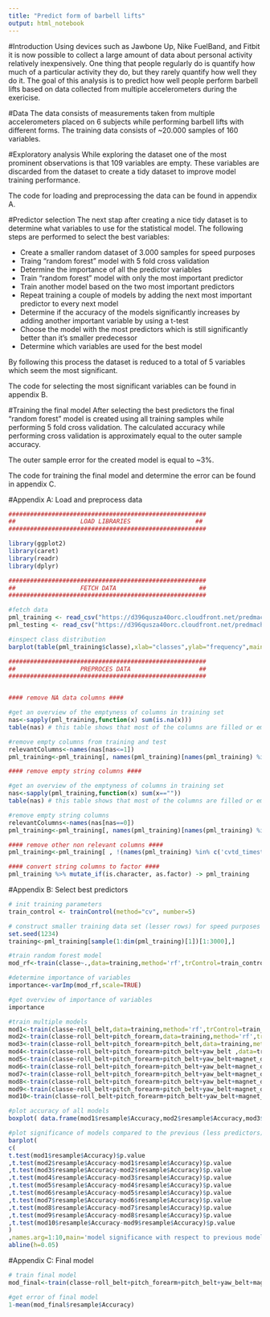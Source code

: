 ```yaml
---
title: "Predict form of barbell lifts"
output: html_notebook
---
```


#Introduction 
Using devices such as Jawbone Up, Nike FuelBand, and Fitbit it is now possible to collect a large amount of data about personal activity relatively inexpensively. One thing that people regularly do is quantify how much of a particular activity they do, but they rarely quantify how well they do it. The goal of this analysis is to predict how well people perform barbell lifts based on data collected from multiple accelerometers during the exericise. 

#Data
The data consists of measurements taken from multiple accelerometers placed on 6 subjects while performing barbell lifts with different forms. The training data consists of ~20.000 samples of 160 variables. 

#Exploratory analysis
While exploring the dataset one of the most prominent observations is that 109 variables are empty. These variables are discarded from the dataset to create a tidy dataset to improve model training performance.

The code for loading and preprocessing the data can be found in appendix A. 

#Predictor selection 
The next stap after creating a nice tidy dataset is to determine what variables to use for the statistical model. The following steps are performed to select the best variables:

* Create a smaller random dataset of 3.000 samples for speed purposes
* Traing "random forest" model with 5 fold cross validation 
* Determine the importance of all the predictor variables 
* Train "random forest" model with only the most important predictor
* Train another model based on the two most important predictors
* Repeat training a couple of models by adding the next most important predictor to every next model
* Determine if the accuracy of the models significantly increases by adding another important variable by using a t-test 
* Choose the model with the most predictors which is still significantly better than it's smaller predecessor
* Determine which variables are used for the best model

By following this process the dataset is reduced to a total of 5 variables which seem the most significant. 

The code for selecting the most significant variables can be found in appendix B.

#Training the final model
After selecting the best predictors the final "random forest" model is created using all training samples while performing 5 fold cross validation. The calculated accuracy while performing cross validation is approximately equal to the outer sample accuracy. 

The outer sample error for the created model is equal to ~3%. 

The code for training the final model and determine the error can be found in appendix C.




#Appendix A: Load and preprocess data

```r
#######################################################
##                  LOAD LIBRARIES                  ##
#######################################################

library(ggplot2)
library(caret)
library(readr)
library(dplyr)

#######################################################
##                  FETCH DATA                       ##
#######################################################

#fetch data 
pml_training <- read_csv("https://d396qusza40orc.cloudfront.net/predmachlearn/pml-training.csv",na = "NA")
pml_testing <- read_csv("https://d396qusza40orc.cloudfront.net/predmachlearn/pml-testing.csv",na = "NA")

#inspect class distribution 
barplot(table(pml_training$classe),xlab="classes",ylab="frequency",main="class distribution training set")

#######################################################
##                  PREPROCES DATA                   ##
#######################################################


#### remove NA data columns ####

#get an overview of the emptyness of columns in training set 
nas<-sapply(pml_training,function(x) sum(is.na(x)))
table(nas) # this table shows that most of the columns are filled or empty, no difficult grey area which needs imputing

#remove empty columns from training and test 
relevantColumns<-names(nas[nas<=1])
pml_training<-pml_training[, names(pml_training)[names(pml_training) %in% relevantColumns] ]

#### remove empty string columns ####

#get an overview of the emptyness of columns in training set 
nas<-sapply(pml_training,function(x) sum(x==""))
table(nas) # this table shows that most of the columns are filled or empty, no difficult grey area which needs imputing

#remove empty string columns 
relevantColumns<-names(nas[nas==0])
pml_training<-pml_training[, names(pml_training)[names(pml_training) %in% relevantColumns] ]

#### remove other non relevant columns ####
pml_training<-pml_training[ , !(names(pml_training) %in% c('cvtd_timestamp','raw_timestamp_part_1','raw_timestamp_part_2','X1','new_window','num_window'))]

#### convert string columns to factor ####
pml_training %>% mutate_if(is.character, as.factor) -> pml_training
```
#Appendix B: Select best predictors

```r

# init training parameters
train_control <- trainControl(method="cv", number=5)

# construct smaller training data set (lesser rows) for speed purposes 
set.seed(1234)
training<-pml_training[sample(1:dim(pml_training)[1])[1:3000],]

#train random forest model 
mod_rf<-train(classe~.,data=training,method='rf',trControl=train_control,preProcess = c("center","scale"))

#determine importance of variables 
importance<-varImp(mod_rf,scale=TRUE)

#get overview of importance of variables
importance

#train multiple models
mod1<-train(classe~roll_belt,data=training,method='rf',trControl=train_control,preProcess = c("center","scale"))
mod2<-train(classe~roll_belt+pitch_forearm,data=training,method='rf',trControl=train_control,preProcess = c("center","scale"))
mod3<-train(classe~roll_belt+pitch_forearm+pitch_belt,data=training,method='rf',trControl=train_control,preProcess = c("center","scale"))
mod4<-train(classe~roll_belt+pitch_forearm+pitch_belt+yaw_belt ,data=training,method='rf',trControl=train_control,preProcess = c("center","scale"))
mod5<-train(classe~roll_belt+pitch_forearm+pitch_belt+yaw_belt+magnet_dumbbell_y,data=training ,method='rf',trControl=train_control,preProcess = c("center","scale"))
mod6<-train(classe~roll_belt+pitch_forearm+pitch_belt+yaw_belt+magnet_dumbbell_y+roll_forearm ,data=training ,method='rf',trControl=train_control,preProcess = c("center","scale"))
mod7<-train(classe~roll_belt+pitch_forearm+pitch_belt+yaw_belt+magnet_dumbbell_y+roll_forearm+roll_dumbbell ,data=training ,method='rf',trControl=train_control,preProcess = c("center","scale"))
mod8<-train(classe~roll_belt+pitch_forearm+pitch_belt+yaw_belt+magnet_dumbbell_y+roll_forearm+roll_dumbbell+gyros_dumbbell_y  ,data=training ,method='rf',trControl=train_control,preProcess = c("center","scale"))
mod9<-train(classe~roll_belt+pitch_forearm+pitch_belt+yaw_belt+magnet_dumbbell_y+roll_forearm+roll_dumbbell+gyros_dumbbell_y+magnet_dumbbell_x   ,data=training ,method='rf',trControl=train_control,preProcess = c("center","scale"))
mod10<-train(classe~roll_belt+pitch_forearm+pitch_belt+yaw_belt+magnet_dumbbell_y+roll_forearm+roll_dumbbell+gyros_dumbbell_y+magnet_dumbbell_x+accel_dumbbell_y   ,data=training ,method='rf',trControl=train_control,preProcess = c("center","scale"))
```
```r
#plot accuracy of all models 
boxplot( data.frame(mod1$resample$Accuracy,mod2$resample$Accuracy,mod3$resample$Accuracy,mod4$resample$Accuracy,mod5$resample$Accuracy,mod6$resample$Accuracy,mod7$resample$Accuracy,mod8$resample$Accuracy,mod9$resample$Accuracy,mod10$resample$Accuracy),names=1:10,ylab="model accuracy (%)",xlab="number of important variables")

#plot significance of models compared to the previous (less predictors) model
barplot(
c(
t.test(mod1$resample$Accuracy)$p.value
,t.test(mod2$resample$Accuracy-mod1$resample$Accuracy)$p.value
,t.test(mod3$resample$Accuracy-mod2$resample$Accuracy)$p.value
,t.test(mod4$resample$Accuracy-mod3$resample$Accuracy)$p.value
,t.test(mod5$resample$Accuracy-mod4$resample$Accuracy)$p.value
,t.test(mod6$resample$Accuracy-mod5$resample$Accuracy)$p.value
,t.test(mod7$resample$Accuracy-mod6$resample$Accuracy)$p.value
,t.test(mod8$resample$Accuracy-mod7$resample$Accuracy)$p.value
,t.test(mod9$resample$Accuracy-mod8$resample$Accuracy)$p.value
,t.test(mod10$resample$Accuracy-mod9$resample$Accuracy)$p.value
)
,names.arg=1:10,main='model significance with respect to previous model',ylab='p-value',xlab='number of important variables')
abline(h=0.05)
```
#Appendix C: Final model
```r

# train final model
mod_final<-train(classe~roll_belt+pitch_forearm+pitch_belt+yaw_belt+magnet_dumbbell_y,data=pml_training ,method='rf',trControl=train_control,preProcess = c("center","scale"))
```
```r
#get error of final model
1-mean(mod_final$resample$Accuracy)

```